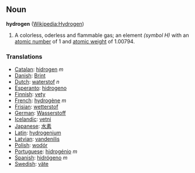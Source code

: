 == Noun ==
'''hydrogen''' ([[en:Hydrogen|Wikipedia:Hydrogen]])

# A colorless, oderless and flammable gas; an element ''(symbol H)'' with an [[atomic number]] of 1 and [[atomic weight]] of 1.00794.

===Translations===
*[[Catalan]]: [[hidrogen]] ''m''
*[[Danish]]: [[Brint]]
*[[Dutch]]: [[waterstof]] ''n''
*[[Esperanto]]: [[hidrogeno]]
*[[Finnish]]: [[vety]]
*[[French]]: [[hydrogène]] ''m''
*[[Frisian]]: [[wetterstof]]
*[[German]]: [[Wasserstoff]]
*[[Icelandic]]: [[vetni]]
*[[Japanese]]: [[水素]]
*[[Latin]]: [[hydrogenium]]
*[[Latvian]]: [[vandenilis]]
*[[Polish]]: [[wodór]]
*[[Portuguese]]: [[hidrogénio]] ''m''
*[[Spanish]]: [[hidrógeno]] ''m''
*[[Swedish]]: [[väte]]